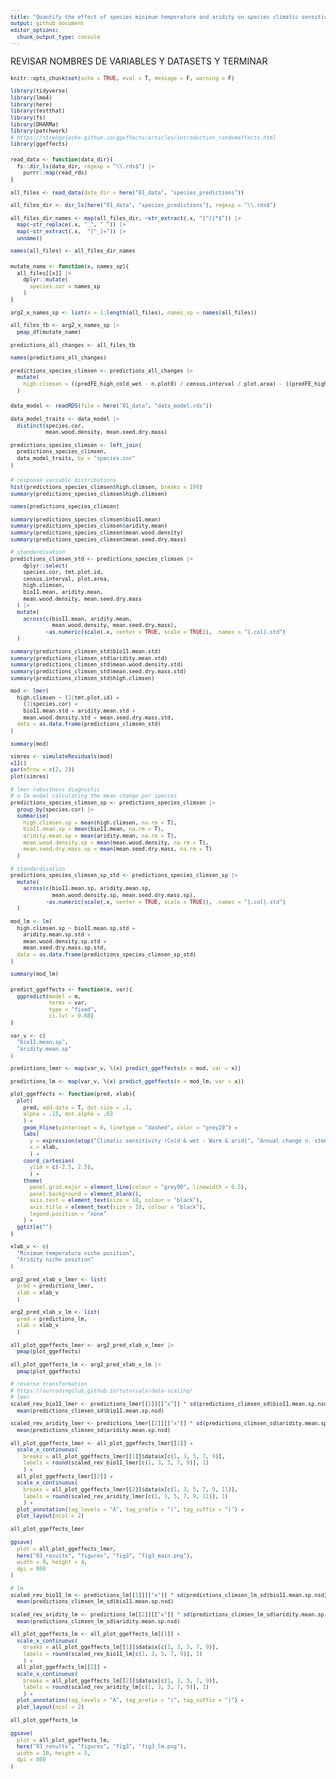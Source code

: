 ```yaml
---
title: "Quantify the effect of species minimum temperature and aridity on species climatic sensitivity"
output: github_document
editor_options: 
  chunk_output_type: console
---
```


REVISAR NOMBRES DE VARIABLES Y DATASETS Y TERMINAR

```{=html}
<style type="text/css">
pre {
  font-size: 10px
}
</style>
```

```r
knitr::opts_chunk$set(echo = TRUE, eval = T, message = F, warning = F)

library(tidyverse)
library(lme4)
library(here)
library(testthat)
library(fs)
library(DHARMa)
library(patchwork)
# https://strengejacke.github.io/ggeffects/articles/introduction_randomeffects.html
library(ggeffects)

```

```r

read_data <- function(data_dir){
  fs::dir_ls(data_dir, regexp = "\\.rds$") |>
    purrr::map(read_rds)
}

all_files <- read_data(data_dir = here("01_data", "species_predictions"))

all_files_dir <- dir_ls(here("01_data", "species_predictions"), regexp = "\\.rds$")

all_files_dir_names <- map(all_files_dir, ~str_extract(.x, "[^/]*$")) |> 
  map(~str_replace(.x, "_", " ")) |> 
  map(~str_extract(.x,  "[^_]+")) |>
  unname()

names(all_files) <- all_files_dir_names

```

```r

mutate_name <- function(x, names_sp){
  all_files[[x]] |> 
    dplyr::mutate(
      species.cor = names_sp
    )
}

arg2_x_names_sp <- list(x = 1:length(all_files), names_sp = names(all_files))

all_files_tb <- arg2_x_names_sp |> 
  pmap_df(mutate_name)

predictions_all_changes <- all_files_tb

names(predictions_all_changes)

predictions_species_climsen <- predictions_all_changes |>
  mutate(
    high.climsen = ((predFE_high_cold_wet - n.plot0) / census.interval / plot.area) - ((predFE_high_warm_arid - n.plot0) / census.interval / plot.area)
  )

```

```r

data_model <- readRDS(file = here("01_data", "data_model.rds"))

data_model_traits <- data_model |> 
  distinct(species.cor, 
           mean.wood.density, mean.seed.dry.mass)

predictions_species_climsen <- left_join(
  predictions_species_climsen, 
  data_model_traits, by = "species.cor"
)

```

```r

# response variable distributions
hist(predictions_species_climsen$high.climsen, breaks = 100)
summary(predictions_species_climsen$high.climsen)

names(predictions_species_climsen)

summary(predictions_species_climsen$bio11.mean)
summary(predictions_species_climsen$aridity.mean)
summary(predictions_species_climsen$mean.wood.density)
summary(predictions_species_climsen$mean.seed.dry.mass)

# standardisation
predictions_climsen_std <- predictions_species_climsen |>
    dplyr::select(
    species.cor, tmt.plot.id, 
    census.interval, plot.area,
    high.climsen,
    bio11.mean, aridity.mean,
    mean.wood.density, mean.seed.dry.mass
  ) |> 
  mutate(
    across(c(bio11.mean, aridity.mean,
             mean.wood.density, mean.seed.dry.mass),
           ~as.numeric(scale(.x, center = TRUE, scale = TRUE)), .names = "{.col}.std")
  )

summary(predictions_climsen_std$bio11.mean.std)
summary(predictions_climsen_std$aridity.mean.std)
summary(predictions_climsen_std$mean.wood.density.std)
summary(predictions_climsen_std$mean.seed.dry.mass.std)
summary(predictions_climsen_std$high.climsen)

mod <- lmer(
  high.climsen ~ (1|tmt.plot.id) +
    (1|species.cor) +
    bio11.mean.std + aridity.mean.std + 
    mean.wood.density.std + mean.seed.dry.mass.std,
  data = as.data.frame(predictions_climsen_std)
)

summary(mod)

simres <- simulateResiduals(mod)
x11()
par(mfrow = c(2, 2))
plot(simres)

# lmer robustness diagnostic
# a lm model calculating the mean change per species
predictions_species_climsen_sp <- predictions_species_climsen |> 
  group_by(species.cor) |> 
  summarise(
    high.climsen.sp = mean(high.climsen, na.rm = T),
    bio11.mean.sp = mean(bio11.mean, na.rm = T),
    aridity.mean.sp = mean(aridity.mean, na.rm = T),
    mean.wood.density.sp = mean(mean.wood.density, na.rm = T),
    mean.seed.dry.mass.sp = mean(mean.seed.dry.mass, na.rm = T)
  )

# standardisation
predictions_species_climsen_sp_std <- predictions_species_climsen_sp |>
  mutate(
    across(c(bio11.mean.sp, aridity.mean.sp,
             mean.wood.density.sp, mean.seed.dry.mass.sp),
           ~as.numeric(scale(.x, center = TRUE, scale = TRUE)), .names = "{.col}.std")
  )

mod_lm <- lm(
  high.climsen.sp ~ bio11.mean.sp.std + 
    aridity.mean.sp.std +
    mean.wood.density.sp.std +
    mean.seed.dry.mass.sp.std,
  data = as.data.frame(predictions_species_climsen_sp_std)
)

summary(mod_lm)

```

```r

predict_ggeffects <- function(m, var){
  ggpredict(model = m, 
            terms = var,
            type = "fixed",
            ci.lvl = 0.68)
}

var_v <- c(
  "bio11.mean.sp",
  "aridity.mean.sp"
)

predictions_lmer <- map(var_v, \(x) predict_ggeffects(m = mod, var = x))

predictions_lm <- map(var_v, \(x) predict_ggeffects(m = mod_lm, var = x))

plot_ggeffects <- function(pred, xlab){
  plot(
    pred, add.data = T, dot.size = .1,
    alpha = .15, dot.alpha = .03
    ) +
    geom_hline(yintercept = 0, linetype = "dashed", color = "grey20") +
    labs(
      y = expression(atop("Climatic sensitivity (Cold & wet - Warm & arid)", "Annual change n. stems per hectare")),
      x = xlab,
      ) +
    coord_cartesian(
      ylim = c(-2.5, 2.5),
      ) +
    theme(
      panel.grid.major = element_line(colour = "grey90", linewidth = 0.5),
      panel.background = element_blank(),
      axis.text = element_text(size = 10, colour = "black"),
      axis.title = element_text(size = 10, colour = "black"),
      legend.position = "none"
    ) +
  ggtitle("")
}

xlab_v <- c(
  "Minimum temperature niche position",
  "Aridity niche position"
)

arg2_pred_xlab_v_lmer <- list(
  pred = predictions_lmer,
  xlab = xlab_v
  )

arg2_pred_xlab_v_lm <- list(
  pred = predictions_lm,
  xlab = xlab_v
  )

all_plot_ggeffects_lmer <- arg2_pred_xlab_v_lmer |> 
  pmap(plot_ggeffects)

all_plot_ggeffects_lm <- arg2_pred_xlab_v_lm |> 
  pmap(plot_ggeffects)

# reverse transformation
# https://ourcodingclub.github.io/tutorials/data-scaling/
# lmer
scaled_rev_bio11_lmer <- predictions_lmer[[1]][["x"]] * sd(predictions_climsen_sd$bio11.mean.sp.nsd) +
  mean(predictions_climsen_sd$bio11.mean.sp.nsd)

scaled_rev_aridity_lmer <- predictions_lmer[[2]][["x"]] * sd(predictions_climsen_sd$aridity.mean.sp.nsd) +
  mean(predictions_climsen_sd$aridity.mean.sp.nsd)

all_plot_ggeffects_lmer <- all_plot_ggeffects_lmer[[1]] + 
  scale_x_continuous(
    breaks = all_plot_ggeffects_lmer[[1]]$data$x[c(1, 3, 5, 7, 9)],
    labels = round(scaled_rev_bio11_lmer[c(1, 3, 5, 7, 9)], 1)
    ) +
  all_plot_ggeffects_lmer[[2]] + 
  scale_x_continuous(
    breaks = all_plot_ggeffects_lmer[[2]]$data$x[c(1, 3, 5, 7, 9, 11)],
    labels = round(scaled_rev_aridity_lmer[c(1, 3, 5, 7, 9, 11)], 1)
    ) +
  plot_annotation(tag_levels = "A", tag_prefix = "(", tag_suffix = ")") +
  plot_layout(ncol = 2)

all_plot_ggeffects_lmer
  
ggsave(
  plot = all_plot_ggeffects_lmer,
  here("03_results", "figures", "fig3", "fig3_main.png"),
  width = 9, height = 4,
  dpi = 600
)

# lm
scaled_rev_bio11_lm <- predictions_lm[[1]][["x"]] * sd(predictions_climsen_lm_sd$bio11.mean.sp.nsd) +
  mean(predictions_climsen_lm_sd$bio11.mean.sp.nsd)

scaled_rev_aridity_lm <- predictions_lm[[2]][["x"]] * sd(predictions_climsen_lm_sd$aridity.mean.sp.nsd) +
  mean(predictions_climsen_lm_sd$aridity.mean.sp.nsd)

all_plot_ggeffects_lm <- all_plot_ggeffects_lm[[1]] + 
  scale_x_continuous(
    breaks = all_plot_ggeffects_lm[[1]]$data$x[c(1, 3, 5, 7, 9)],
    labels = round(scaled_rev_bio11_lm[c(1, 3, 5, 7, 9)], 1)
    ) +
  all_plot_ggeffects_lm[[2]] + 
  scale_x_continuous(
    breaks = all_plot_ggeffects_lm[[2]]$data$x[c(1, 3, 5, 7, 9)],
    labels = round(scaled_rev_aridity_lm[c(1, 3, 5, 7, 9)], 1)
    ) +
  plot_annotation(tag_levels = "A", tag_prefix = "(", tag_suffix = ")") +
  plot_layout(ncol = 2)

all_plot_ggeffects_lm
  
ggsave(
  plot = all_plot_ggeffects_lm,
  here("03_results", "figures", "fig3", "fig3_lm.png"),
  width = 10, height = 5,
  dpi = 600
)

```

